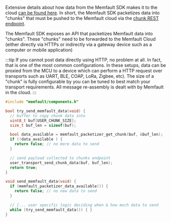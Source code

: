 Extensive details about how data from the Memfault SDK makes it to the cloud
[can be found here](/docs/embedded/data-from-firmware-to-the-cloud). In short, the Memfault SDK
packetizes data into "chunks" that must be pushed to the Memfault cloud via the
[chunk REST endpoint](https://api-docs.memfault.com/?version=latest#66b0e390-2c3e-4c0d-b6c2-836a287b9e5f).

The Memfault SDK exposes an API that packetizes Memfault data into "chunks".
These "chunks" need to be forwarded to the Memfault Cloud (either directly via HTTPs or indirectly via a
gateway device such as a computer or mobile application)

:::tip
If you cannot post data directly using HTTP, no problem at all. In fact, that is one of the most common configurations.
In these setups, data can be proxied from the MCU to a device which can perform a HTTP request over transports such as UART, BLE, COAP, LoRa, Zigbee, etc).
The size of a "chunk" is fully configurable by you can be tuned to best match your transport requirements. All message
re-assembly is dealt with by Memfault in the cloud.
:::

```c
#include "memfault/components.h"

bool try_send_memfault_data(void) {
  // buffer to copy chunk data into
  uint8_t buf[USER_CHUNK_SIZE];
  size_t buf_len = sizeof(buf);

  bool data_available = memfault_packetizer_get_chunk(buf, &buf_len);
  if (!data_available ) {
    return false; // no more data to send
  }

  // send payload collected to chunks endpoint
  user_transport_send_chunk_data(buf, buf_len);
  return true;
}

void send_memfault_data(void) {
  if (memfault_packetizer_data_available()) {
    return false; // no new data to send
  }

  // [... user specific logic deciding when & how much data to send
  while (try_send_memfault_data()) { }
}
```

